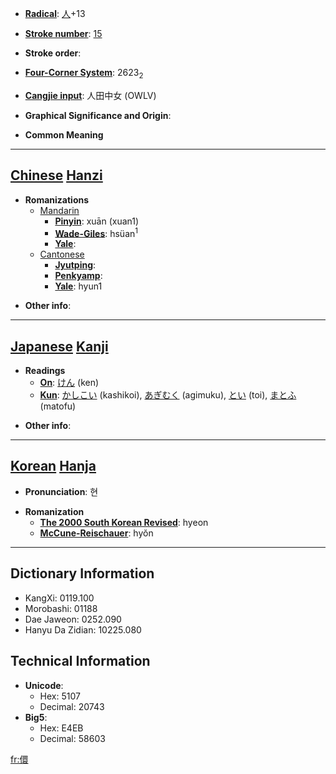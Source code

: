 * '''[[Wiktionary:Chinese radical index| Radical]]''': [[Wiktionary:Chinese radical index 人|人]]+13

* '''[[Wiktionary:Chinese total strokes index|Stroke number]]''': [[Wiktionary:Chinese total strokes index 15|15]]

* '''Stroke order''': 

* '''[[Wiktionary:Chinese four corner index|Four-Corner System]]''': 2623<sub>2</sub>

* '''[[Wiktionary:Chinese Cangjie index|Cangjie input]]''': 人田中女 (OWLV)

* '''Graphical Significance and Origin''': 

* '''Common Meaning'''

----

== [[Chinese]] [[Hanzi]] ==

* '''Romanizations'''
** [[Mandarin]]
*** '''[[Pinyin]]''': xuān (xuan1)
*** '''[[Wade-Giles]]''': hsüan<sup>1</sup>
*** '''[[Yale]]''': 
**[[Cantonese]]
***'''[[Jyutping]]''':
***'''[[Penkyamp]]''': 
***'''[[Yale]]''': hyun1

* '''Other info''': 

----

== [[Japanese]] [[Kanji]] ==

* '''Readings'''
** '''[[On]]''': [[けん]] (ken)
** '''[[Kun]]''': [[かしこい]] (kashikoi), [[あぎむく]] (agimuku), [[とい]] (toi), [[まとふ]] (matofu)

* '''Other info''':  

----

== [[Korean]] [[Hanja]] ==

* '''Pronunciation''': 현

* '''Romanization'''
** '''[[The 2000 South Korean Revised Romanization|The 2000 South Korean Revised]]''': hyeon
** '''[[McCune-Reischauer]]''': hyŏn

----

== Dictionary Information ==

* KangXi: 0119.100
* Morobashi: 01188
* Dae Jaweon: 0252.090
* Hanyu Da Zidian: 10225.080

== Technical Information ==

* '''Unicode''':
** Hex: 5107
** Decimal: 20743
* '''Big5''':
** Hex: E4EB
** Decimal: 58603

[[fr:儇]]